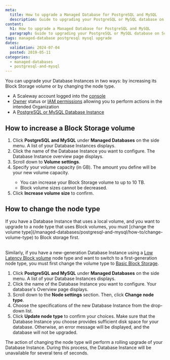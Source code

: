 ```yaml
---
meta:
  title: How to upgrade a Managed Database for PostgreSQL and MySQL
  description: Guide to upgrading your PostgreSQL or MySQL database on Scaleway.
content:
  h1: How to upgrade a Managed Database for PostgreSQL and MySQL
  paragraph: Guide to upgrading your PostgreSQL or MySQL database on Scaleway.
tags: managed-database postgresql mysql upgrade
dates:
  validation: 2024-07-04
  posted: 2019-05-11
categories:
  - managed-databases
  - postgresql-and-mysql
---
```


You can upgrade your Database Instances in two ways: by increasing its Block Storage volume or by changing the node type.

<Macro id="requirements" />

- A Scaleway account logged into the [console](https://console.scaleway.com/)
- [Owner](/identity-and-access-management/iam/concepts/#owner) status or [IAM permissions](/identity-and-access-management/iam/concepts/#permission) allowing you to perform actions in the intended Organization
- A [PostgreSQL or MySQL Database Instance](/managed-databases/postgresql-and-mysql/quickstart)

## How to increase a Block Storage volume

1. Click **PostgreSQL and MySQL** under **Managed Databases** on the side menu. A list of your Database Instances displays.
2. Click the name of the Database Instance you want to configure. The Database Instance overview page displays.
3. Scroll down to **Volume settings**.
4. Specify your volume capacity (in GB). The amount you define will be your new volume capacity.
    <Message type="important">
      - You can increase your Block Storage volume to up to 10 TB.
      - Block volume sizes cannot be decreased.
    </Message>
5. Click **Increase volume size** to confirm.

## How to change the node type

<Message type="important">
  If you have a Database Instance that uses a local volume, and you want to upgrade to a node type that uses Block volumes, you must [change the volume type](/managed-databases/postgresql-and-mysql/how-to/change-volume-type) to Block storage first. <br /><br />

  Similarly, if you have a new-generation Database Instance using a [Low Latency Block volume](/managed-databases/postgresql-and-mysql/concepts/#block-storage-low-latency) node type and want to switch to a first-generation node type, you must first change the volume type to [Basic Block Storage](/managed-databases/postgresql-and-mysql/concepts/#basic-block-storage).
</Message>

1. Click **PostgreSQL and MySQL** under **Managed Databases** on the side menu. A list of your Database Instances displays.
2. Click the name of the Database Instance you want to configure. Your database's Overview page displays.
3. Scroll down to the **Node settings** section. Then, click **Change node type**.
4. Choose the specifications of the new Database Instance from the drop-down list.
5. Click **Update node type** to confirm your choices.
    <Message type="important">
      Make sure that the Database Instance you choose provides sufficient disk space for your database. Otherwise, an error message will be displayed, and the database will not be upgraded.
    </Message>

The action of changing the node type will perform a rolling upgrade of your Database Instance. During this process, the Database Instance will be unavailable for several tens of seconds.


